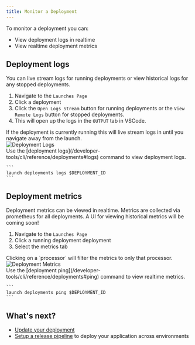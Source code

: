 ```yaml
---
title: Monitor a Deployment
---
```


To monitor a deployment you can:

- View deployment logs in realtime
- View realtime deployment metrics

## Deployment logs

You can live stream logs for running deployments or view historical logs for any stopped deployments.

<Tabs>
  <Tab title="VS Code Extension">
    <div className="grid sm:grid-cols-2 space-x-2">
      <div>
        <ol>
          <li>Navigate to the <code>Launches Page</code></li>
          <li>Click a deployment</li>
          <li>Click the <code>Open Logs Stream</code> button for running deployments or the <code>View Remote Logs</code> button for stopped deployments.</li>
          <li>This will open up the logs in the <code>OUTPUT</code> tab in VSCode.</li>
        </ol>
        <Tip>
          If the deployment is currently running this will live stream logs in until you navigate away from the launch.
        </Tip>
      </div>
      <div>
      <Frame className="tailwind styles sm:hidden">
          <img style={{maxHeight: "500px", margin: 0}} alt="Deployment Logs"src="/images/deployment-logs.png"/>
      </Frame>
      </div>
    </div>

  </Tab>
  <Tab title="CLI">
    Use the [deployment logs](/developer-tools/cli/reference/deployments#logs) command to view deployment logs.

    ```
    launch deployments logs $DEPLOYMENT_ID
    ```
  </Tab>
</Tabs>

## Deployment metrics

Deployment metrics can be viewed in realtime. Metrics are collected via prometheus for all deployments. A UI for viewing historical metrics will be coming soon!

<Tabs>
  <Tab title="VS Code Extension">
    <div className="grid sm:grid-cols-2 space-x-2">
      <div>
        <ol>
          <li>Navigate to the <code>Launches Page</code></li>
          <li>Click a running deployment deployment</li>
          <li>Select the metrics tab</li>
        </ol>
        <Tip>
          Clicking on a `processor` will filter the metrics to only that processor.
        </Tip>
      </div>
      <div>
      <Frame className="tailwind styles sm:hidden">
          <img style={{maxHeight: "500px", margin: 0}} alt="Deployment Metrics"src="/images/deployment-metrics.png"/>
      </Frame>
      </div>
    </div>
  </Tab>
  <Tab title="CLI">
    Use the [deployment ping](/developer-tools/cli/reference/deployments#ping) command to view realtime metrics.

    ```
    launch deployments ping $DEPLOYMENT_ID
    ```
  </Tab>
</Tabs>

## What's next?

- [Update your deployment](/launchflow-cloud/user-guides/update-a-deployment)
- [Setup a release pipeline](/launchflow-cloud/user-guides/setup-a-release-pipeline) to deploy your application across environments